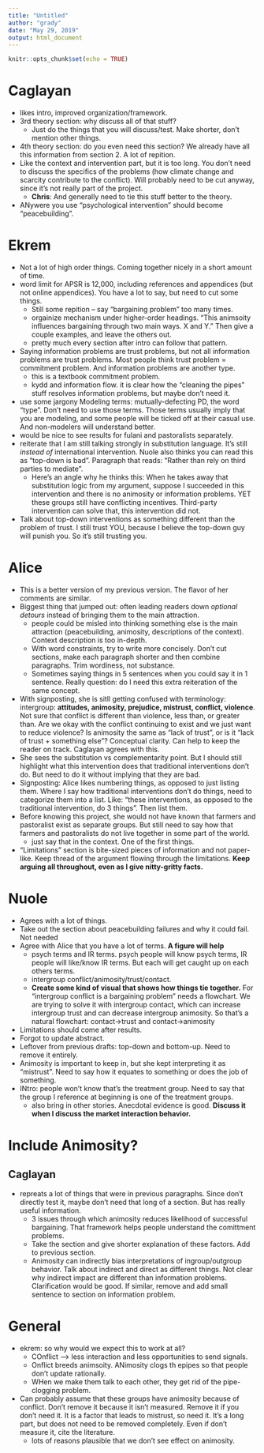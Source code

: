 ```yaml
---
title: "Untitled"
author: "grady"
date: "May 29, 2019"
output: html_document
---
```


```r
knitr::opts_chunk$set(echo = TRUE)
```

# Caglayan

- likes intro, improved organization/framework.
- 3rd theory section: why discuss all of that stuff?
    - Just do the things that you will discuss/test.  Make shorter, don't mention other things.
- 4th theory section: do you even need this section?  We already have all this information from section 2.  A lot of repition.
- Like the context and intervention part, but it is too long.  You don't need to discuss the specifics of the problems (how climate change and scarcity contribute to the conflict).  Will probably need to be cut anyway, since it's not really part of the project.
    - **Chris**: And generally need to tie this stuff better to the theory.
- ANywere you use "psychological intervention" should become "peacebuilding".

# Ekrem

- Not a lot of high order things.  Coming together nicely in a short amount of time.
- word limit for APSR is 12,000, including references and appendices (but not online appendices).  You have a lot to say, but need to cut some things.
    - Still some repition -- say "bargaining problem" too many times.
    - orgainize mechanism under higher-order headings.  "This animsoity influences bargaining through two main ways.  X and Y."  Then give a couple examples, and leave the others out.
    - pretty much every section after intro can follow that pattern.
- Saying information problems are trust problems, but not all information problems are trust problems.  Most people think trust problem = commitment problem.  And information problems are another type.
    - this is a textbook commitment problem.  
    - kydd and information flow.  it is clear how the "cleaning the pipes" stuff resolves information problems, but maybe don't need it.
- use some jargony Modeling terms: mutually-defecting PD, the word "type".  Don't need to use those terms.  Those terms usually imply that you are modeling, and some people will be ticked off at their casual use.  And non-modelers will understand better.
- would be nice to see results for fulani and pastoralists separately.
- reiterate that I am still talking strongly in substitution language.  It's still _instead of_ international intervention.  Nuole also thinks you can read this as "top-down is bad".  Paragraph that reads: "Rather than rely on third parties to mediate".
    - Here's an angle why he thinks this: When he takes away that substitution logic from my argument, suppose I succeeded in this intervention and there is no animosity or information problems.  YET these groups still have conflicting incentives.  Third-party intervention can solve that, this intervention did not.
- Talk about top-down interventions as something different than the problem of trust.  I still trust YOU, because I believe the top-down guy will punish you.  So it's still trusting you.

# Alice

- This is a better version of my previous version.  The flavor of her comments are similar.
- Biggest thing that jumped out: often leading readers down _optional detours_ instead of bringing them to the main attraction.
  - people could be misled into thinking something else is the main attraction (peacebuilding, animosity, descriptions of the context).  Context description is too in-depth.
  - With word constraints, try to write more concisely.  Don't cut sections, make each paragraph shorter and then combine paragraphs.  Trim wordiness, not substance.
  - Sometimes saying things in 5 sentences when you could say it in 1 sentence.  Really question: do I need this extra reiteration of the same concept.
- With signposting, she is sitll getting confused with terminology: intergroup: **attitudes, animosity, prejudice, mistrust, conflict, violence**.  Not sure that conflict is different than violence, less than, or greater than.  Are we okay with the conflict continuing to exist and we just want to reduce violence?  Is animosity the same as "lack of trust", or is it "lack of trust + something else"?  Conceptual clarity.  Can help to keep the reader on track.  Caglayan agrees with this.
- She sees the substitution vs complementarity point.  But I should still highlight what this intervention does that traditional interventions don't do.  But need to do it without implying that they are bad.
- Signposting: Alice likes numbering things, as opposed to just listing them.  Where I say how traditional interventions don't do things, need to categorize them into a list.  Like: "these interventions, as opposed to the traditional intervention, do 3 things".  Then list them.
- Before knowing this project, she would not have known that farmers and pastoralist exist as separate groups.  But still need to say how that farmers and pastoralists do not live together in some part of the world.
    - just say that in the context.  One of the first things.
- "Limitations" section is bite-sized pieces of information and not paper-like.  Keep thread of the argument flowing through the limitations.  **Keep arguing all throughout, even as I give nitty-gritty facts.**

# Nuole

- Agrees with a lot of things.
- Take out the section about peacebuilding failures and why it could fail.  Not needed
- Agree with Alice that you have a lot of terms.  **A figure will help**
    - psych terms and IR terms. psych people will know psych terms, IR people will like/know IR terms.  But each will get caught up on each others terms.
    - intergroup conflict/animosity/trust/contact.
    - **Create some kind of visual that shows how things tie together.**  For "intergroup conflict is a bargaining problem" needs a flowchart. We are trying to solve it with intergroup contact, which can increase intergroup trust and can decrease intergroup animosity.  So that's a natural flowchart: contact->trust and contact->animosity
- Limitations should come after results.
- Forgot to update abstract.
- Leftover from previous drafts: top-down and bottom-up.  Need to remove it entirely.
- Animosity is important to keep in, but she kept interpreting it as "mistrust".  Need to say how it equates to something or does the job of something.
- INtro: people won't know that's the treatment group.  Need to say that the group I reference at beginning is one of the treatment groups.
    - also bring in other stories.  Anecdotal evidence is good.  **Discuss it when I discuss the market interaction behavior.**

# Include Animosity?

## Caglayan
- repreats a lot of things that were in previous paragraphs.  Since don't directly test it, maybe don't need that long of a section.  But has really useful information.
    - 3 issues through which animosity reduces likelihood of successful bargaining.  That framework helps people understand the comittment problems.
    - Take the section and give shorter explanation of these factors.  Add to previous section.
    - Animosity can indirectly bias interpretations of ingroup/outgroup behavior.  Talk about indirect and direct as different things.  Not clear why indirect impact are different than information problems.  Clarification would be good.  If similar, remove and add small sentence to section on information problem.

# General

- ekrem: so why would we expect this to work at all?  
    - COnflict --> less interaction and less opportunities to send signals.  
    - Onflict breeds animsoity.  ANimosity clogs th epipes so that people don't update rationally.
    - WHen we make them talk to each other, they get rid of the pipe-clogging problem.
- Can probably assume that these groups have animosity because of conflict.  Don't remove it because it isn't measured.  Remove it if you don't need it.  It is a factor that leads to mistrust, so need it.  It's a long part, but does not need to be removed completely.  Even if don't measure it, cite the literature.
    - lots of reasons plausible that we don't see effect on animosity.
